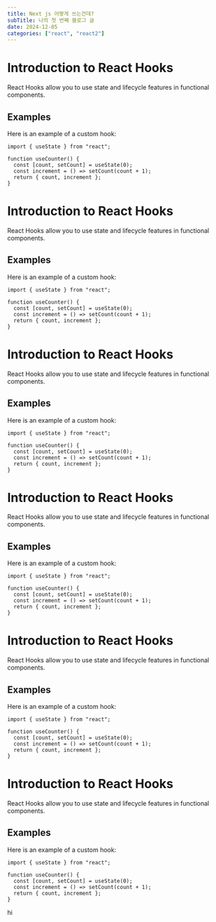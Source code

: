 ```yaml
---
title: Next js 어떻게 쓰는건데?
subTitle: 나의 첫 번째 블로그 글
date: 2024-12-05
categories: ["react", "react2"]
---
```


# Introduction to React Hooks

React Hooks allow you to use state and lifecycle features in functional components.

## Examples

Here is an example of a custom hook:

```tsx
import { useState } from "react";

function useCounter() {
  const [count, setCount] = useState(0);
  const increment = () => setCount(count + 1);
  return { count, increment };
}
```

# Introduction to React Hooks

React Hooks allow you to use state and lifecycle features in functional components.

## Examples

Here is an example of a custom hook:

```tsx
import { useState } from "react";

function useCounter() {
  const [count, setCount] = useState(0);
  const increment = () => setCount(count + 1);
  return { count, increment };
}
```

# Introduction to React Hooks

React Hooks allow you to use state and lifecycle features in functional components.

## Examples

Here is an example of a custom hook:

```tsx
import { useState } from "react";

function useCounter() {
  const [count, setCount] = useState(0);
  const increment = () => setCount(count + 1);
  return { count, increment };
}
```

# Introduction to React Hooks

React Hooks allow you to use state and lifecycle features in functional components.

## Examples

Here is an example of a custom hook:

```tsx
import { useState } from "react";

function useCounter() {
  const [count, setCount] = useState(0);
  const increment = () => setCount(count + 1);
  return { count, increment };
}
```

# Introduction to React Hooks

React Hooks allow you to use state and lifecycle features in functional components.

## Examples

Here is an example of a custom hook:

```tsx
import { useState } from "react";

function useCounter() {
  const [count, setCount] = useState(0);
  const increment = () => setCount(count + 1);
  return { count, increment };
}
```

# Introduction to React Hooks

React Hooks allow you to use state and lifecycle features in functional components.

## Examples

Here is an example of a custom hook:

```tsx
import { useState } from "react";

function useCounter() {
  const [count, setCount] = useState(0);
  const increment = () => setCount(count + 1);
  return { count, increment };
}
```

hi
